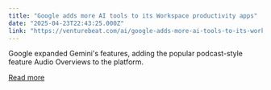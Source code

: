 ```yaml
---
title: "Google adds more AI tools to its Workspace productivity apps"
date: "2025-04-23T22:43:25.000Z"
link: "https://venturebeat.com/ai/google-adds-more-ai-tools-to-its-workspace-productivity-apps/"
---
```


Google expanded Gemini's features, adding the popular podcast-style feature Audio Overviews to the platform.

[Read more](https://venturebeat.com/ai/google-adds-more-ai-tools-to-its-workspace-productivity-apps/)
